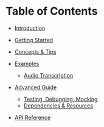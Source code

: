 # Table of Contents

* [Introduction](/chains/intro)
* [Getting Started](/chains/getting-started)
* [Concepts & Tips](/chains/concepts)
* [Examples](/chains/examples)
    * [Audio Transcription](/chains/example-transcribe)

* [Advanced Guide](/chains/guide)
    * [Testing, Debugging, Mocking](/chains/guide#development-experience)
    * [Dependencies & Resources](/chains/guide#changing-compute-resources)
* [API Reference](/chains/full-reference)
